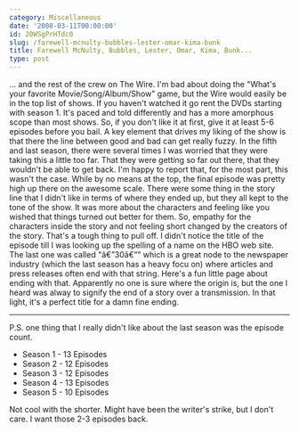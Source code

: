 ```yaml
---
category: Miscellaneous
date: '2008-03-11T00:00:00'
id: 20WSgPrHTdc0
slug: /farewell-mcnulty-bubbles-lester-omar-kima-bunk
title: Farewell McNulty, Bubbles, Lester, Omar, Kima, Bunk...
type: post
---
```


... and the rest of the crew on The Wire. I'm bad about doing the
"What's your favorite Movie/Song/Album/Show" game, but the Wire
would easily be in the top list of shows. If you haven't watched it
go rent the DVDs starting with season 1. It's paced and told
differently and has a more amorphous scope than most shows. So, if
you don't like it at first, give it at least 5-6 episodes before
you bail. A key element that drives my liking of the show is that
there the line between good and bad can get really fuzzy. In the
fifth and last season, there were several times I was worried that
they were taking this a little too far. That they were getting so
far out there, that they wouldn't be able to get back. I'm happy to
report that, for the most part, this wasn't the case. While by no
means at the top, the final episode was pretty high up there on the
awesome scale. There were some thing in the story line that I
didn't like in terms of where they ended up, but they all kept to
the tone of the show. It was more about the characters and feeling
like you wished that things turned out better for them. So, empathy
for the characters inside the story and not feeling short changed
by the creators of the story. That's a tough thing to pull off. I
didn't notice the title of the episode till I was looking up the
spelling of a name on the HBO web site. The last one was called
"â€”30â€”" which is a great node to the newspaper industry (which
the last season has a heavy focu on) where articles and press
releases often end with that string. Here's a fun little page about
ending with that. Apparently no one is sure where the origin is,
but the one I heard was alway to signify the end of a story over a
transmission. In that light, it's a perfect title for a damn fine
ending.

* * * * *

P.S. one thing that I really didn't like about the last season was
the episode count.
-   Season 1 - 13 Episodes
-   Season 2 - 12 Episodes
-   Season 3 - 12 Episodes
-   Season 4 - 13 Episodes
-   Season 5 - 10 Episodes

Not cool with the shorter. Might have been the writer's strike, but
I don't care. I want those 2-3 episodes back.